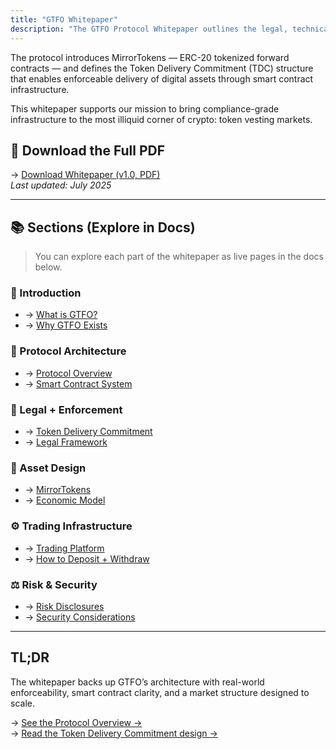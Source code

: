 ```yaml
---
title: "GTFO Whitepaper"
description: "The GTFO Protocol Whitepaper outlines the legal, technical, and economic framework for creating enforceable secondary markets for locked token allocations."
---
```


The protocol introduces MirrorTokens — ERC-20 tokenized forward contracts — and defines the Token Delivery Commitment (TDC) structure that enables enforceable delivery of digital assets through smart contract infrastructure.

This whitepaper supports our mission to bring compliance-grade infrastructure to the most illiquid corner of crypto: token vesting markets.

## 📄 Download the Full PDF

→ [Download Whitepaper (v1.0, PDF)](https://example.com/gtfo-whitepaper.pdf)\
_Last updated: July 2025_

---

## 📚 Sections (Explore in Docs)

> You can explore each part of the whitepaper as live pages in the docs below.

### 📘 Introduction

- → [What is GTFO?](./what-is-gtfo)
- → [Why GTFO Exists](./why-gtfo-exists)

### 🧠 Protocol Architecture

- → [Protocol Overview](./gtfo-protocol)
- → [Smart Contract System](./smart-contract-system)

### 📜 Legal \+ Enforcement

- → [Token Delivery Commitment](./token-delivery-commitment)
- → [Legal Framework](./legal)

### 💸 Asset Design

- → [MirrorTokens](./mirror-token)
- → [Economic Model](./economic-model)

### ⚙️ Trading Infrastructure

- → [Trading Platform](./trading-platform)
- → [How to Deposit \+ Withdraw](./deposit)

### ⚖️ Risk & Security

- → [Risk Disclosures](./legal)
- → [Security Considerations](./smart-contract-system)

---

## TL;DR

The whitepaper backs up GTFO’s architecture with real-world enforceability, smart contract clarity, and a market structure designed to scale.

→ [See the Protocol Overview →](./gtfo-protocol)\
→ [Read the Token Delivery Commitment design →](./token-delivery-commitment)